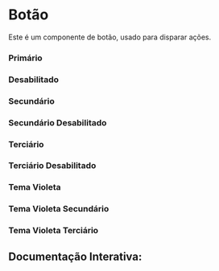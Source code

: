 

<Meta of={Story} />

# Botão

Este é um componente de botão, usado para disparar ações.

### Primário

<Canvas of={Story.Primary} />

### Desabilitado

<Canvas of={Story.Disabled} />

### Secundário

<Canvas of={Story.Secondary} />

### Secundário Desabilitado

<Canvas of={Story.SecondaryDisabled} />

### Terciário

<Canvas of={Story.Tertiary} />

### Terciário Desabilitado

<Canvas of={Story.TertiaryDisabled} />

### Tema Violeta

<Canvas of={Story.Violet} />

### Tema Violeta Secundário

<Canvas of={Story.VioletSecondary} />

### Tema Violeta Terciário

<Canvas of={Story.VioletTertiary} />

## Documentação Interativa:

<Primary />
<Controls />
